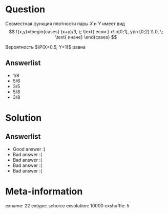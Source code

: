 Question
========
Совместная функция плотности пары $X$ и $Y$ имеет вид
$$
f(x,y)=\begin{cases}
(x+y)/3, \; \text{ если } x\in[0;1], y\in [0;2] \\
0, \; \text{ иначе}
\end{cases}
$$

\vspace{0.5cm} 
 
 Вероятность $\P(X<0.5, Y<1)$ равна


Answerlist
----------
*  $1/8$
*  $5/6$
*  $3/5$
*  $5/8$
*  $3/8$

Solution
========

Answerlist
----------
*  Good answer :)
*  Bad answer :(
*  Bad answer :(
*  Bad answer :(
*  Bad answer :(

Meta-information
================
exname: 22
extype: schoice
exsolution: 10000
exshuffle: 5
